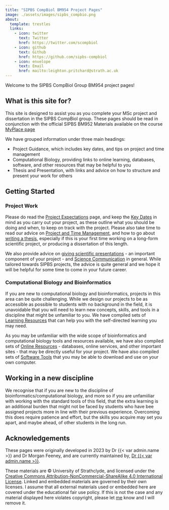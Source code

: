 ```yaml
---
title: "SIPBS CompBiol BM954 Project Pages"
image: ./assets/images/sipbs_compbio.png
about:
  template: trestles
  links:
    - icon: twitter
      text: Twitter
      href: https://twitter.com/scompbiol
    - icon: github
      text: Github
      href: https://github.com/sipbs-compbiol
    - icon: envelope
      text: Email
      href: mailto:leighton.pritchard@strath.ac.uk
---
```


Welcome to the SIPBS CompBiol Group BM954 project pages!

## What is this site for?

This site is designed to assist you as you complete your MSc project and dissertation in the SIPBS CompBiol group. These pages should be read in conjunction with the official SIPBS BM952 Materials available on the course [MyPlace page]({{< var myplace.link >}})

We have grouped information under three main headings: 

- Project Guidance, which includes key dates, and tips on project and time management
- Computational Biology, providing links to online learning, databases, software, and other resources that may be helpful to you
- Thesis and Presentation, with links and advice on how to structure and present your work for others

## Getting Started

### Project Work

Please do read the [Project Expectations](expectations.qmd) page, and keep the [Key Dates](calendar.qmd) in mind as you carry out your project, as these outline what you should be doing and when, to keep on track with the project. Please also take time to read our advice on [Project and Time Management](time_management.qmd), and how to go about [writing a thesis](thesis.qmd), especially if this is your first time working on a long-form scientific project, or producing a dissertation of this length.

We also provide advice on [giving scientific presentations](presentation.qmd) - an important component of your project - and [Science Communication](scicomm.qmd) in general. While tailored towards SIPBS projects, the advice is quite general and we hope it will be helpful for some time to come in your future career.

### Computational Biology and Bioinformatics

If you are new to computational biology and bioinformatics, projects in this area can be quite challenging. While we design our projects to be as accessible as possible to students with no background in the field, it is unavoidable that you will need to learn new concepts, skills, and tools in a discipline that might be unfamiliar to you. We have compiled sets of [Learning Resources](learning_resources.qmd) that can help you with the self-directed learning you may need.

As you may be unfamiliar with the wide scope of bioinformatics and computational biology tools and resources available, we have also compiled sets of [Online Resources](online_resources.qmd) - databases, online services, and other important sites - that may be directly useful for your project. We have also compiled sets of [Software Tools](software.qmd) that you may be able to download and use on your own computer.

::: { .callout-warning }
## Working in a new discipline

We recognise that if you are new to the discipline of bioinformatics/computational biology, and more so if you are unfamiiliar with working with the standard tools of this field, that the extra learning is an additional burden that might not be faced by students who have bee assigned projects more in line with their previous experience. Overcoming this does require patience and effort, but the skills you acquire may set you apart, and maybe ahead, of other students in the long run.
:::

## Acknowledgements

These pages were originally developed in 2023 by Dr {{< var admin.name >}} and Dr Morgan Feeney, and are currently maintained by, [Dr {{< var admin.name >}}](%7B%7B%3C%20var%20admin.homepage%20%3E%7D%7D).

These materials are © University of Strathclyde, and licensed under the [Creative Commons Attribution-NonCommercial-ShareAlike 4.0 International License](https://creativecommons.org/licenses/by-nc-sa/4.0/). Linked and embedded materials are governed by their own licenses. I assume that all external materials used or embedded here are covered under the educational fair use policy. If this is not the case and any material displayed here violates copyright, please let [me](%7B%7B%3C%20var%20admin.email%20%3E%7D%7D) know and I will remove it.